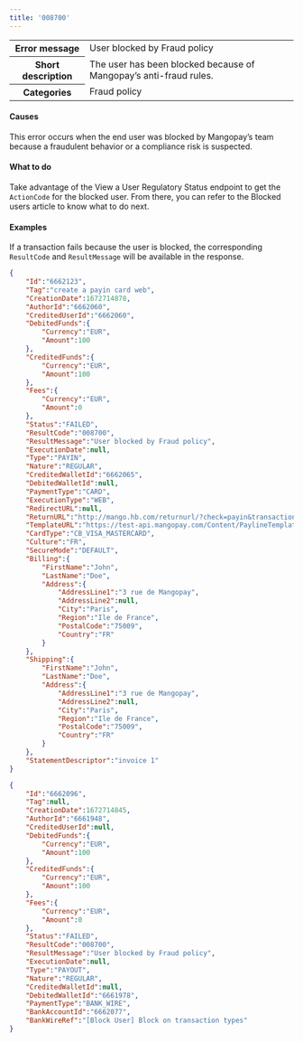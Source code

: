 ---
title: '008700'  
---
  
<table>
    <tbody>
        <tr>
            <th class="header"><strong>Error message</strong></th>
            <td class="table-content">User blocked by Fraud policy</td>
        </tr>
        <tr>
            <th class="header"><strong>Short description</strong></th>
            <td class="table-content">The user has been blocked because of Mangopay’s anti-fraud rules.</td>
        </tr>
        <tr>
            <th class="header"><strong>Categories</strong></th>
            <td class="table-content">  
<div class="label">Fraud policy</div>
</td>
        </tr>
    </tbody>
</table>  

#### Causes  

This error occurs when the end user was blocked by Mangopay’s team because a fraudulent behavior or a compliance risk is suspected.  

#### What to do  

Take advantage of the View a User Regulatory Status endpoint to get the `ActionCode` for the blocked user. From there, you can refer to the Blocked users article to know what to do next.  

#### Examples  

If a transaction fails because the user is blocked, the corresponding `ResultCode` and `ResultMessage` will be available in the response.  

  
```json Pay-in failed due to a blocked user
{
    "Id":"6662123",
    "Tag":"create a payin card web",
    "CreationDate":1672714878,
    "AuthorId":"6662060",
    "CreditedUserId":"6662060",
    "DebitedFunds":{
        "Currency":"EUR",
        "Amount":100
    },
    "CreditedFunds":{
        "Currency":"EUR",
        "Amount":100
    },
    "Fees":{
        "Currency":"EUR",
        "Amount":0
    },
    "Status":"FAILED",
    "ResultCode":"008700",
    "ResultMessage":"User blocked by Fraud policy",
    "ExecutionDate":null,
    "Type":"PAYIN",
    "Nature":"REGULAR",
    "CreditedWalletId":"6662065",
    "DebitedWalletId":null,
    "PaymentType":"CARD",
    "ExecutionType":"WEB",
    "RedirectURL":null,
    "ReturnURL":"http://mango.hb.com/returnurl/?check=payin&transactionId=6662123",
    "TemplateURL":"https://test-api.mangopay.com/Content/PaylineTemplateWidget?rp=e01839198a6b4cb08121eca61f7b601c&transactionId=6662123",
    "CardType":"CB_VISA_MASTERCARD",
    "Culture":"FR",
    "SecureMode":"DEFAULT",
    "Billing":{
        "FirstName":"John",
        "LastName":"Doe",
        "Address":{
            "AddressLine1":"3 rue de Mangopay",
            "AddressLine2":null,
            "City":"Paris",
            "Region":"Ile de France",
            "PostalCode":"75009",
            "Country":"FR"
        }
    },
    "Shipping":{
        "FirstName":"John",
        "LastName":"Doe",
        "Address":{
            "AddressLine1":"3 rue de Mangopay",
            "AddressLine2":null,
            "City":"Paris",
            "Region":"Ile de France",
            "PostalCode":"75009",
            "Country":"FR"
        }
    },
    "StatementDescriptor":"invoice 1"
}
```  
```json Payout failed due to a blocked user
{
    "Id":"6662096",
    "Tag":null,
    "CreationDate":1672714845,
    "AuthorId":"6661948",
    "CreditedUserId":null,
    "DebitedFunds":{
        "Currency":"EUR",
        "Amount":100
    },
    "CreditedFunds":{
        "Currency":"EUR",
        "Amount":100
    },
    "Fees":{
        "Currency":"EUR",
        "Amount":0
    },
    "Status":"FAILED",
    "ResultCode":"008700",
    "ResultMessage":"User blocked by Fraud policy",
    "ExecutionDate":null,
    "Type":"PAYOUT",
    "Nature":"REGULAR",
    "CreditedWalletId":null,
    "DebitedWalletId":"6661978",
    "PaymentType":"BANK_WIRE",
    "BankAccountId":"6662077",
    "BankWireRef":"[Block User] Block on transaction types"
}
```
